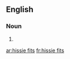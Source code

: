 ==English==

===Noun===
{{head|en}}

# {{plural of|hissie fit}}

[[ar:hissie fits]]
[[fr:hissie fits]]